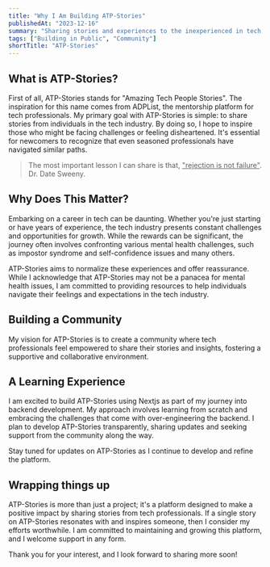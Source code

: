 ```yaml
---
title: "Why I Am Building ATP-Stories"
publishedAt: "2023-12-16"
summary: "Sharing stories and experiences to the inexperienced in tech."
tags: ["Building in Public", "Community"]
shortTitle: "ATP-Stories"
---
```


## What is ATP-Stories?

First of all, ATP-Stories stands for "Amazing Tech People Stories". The inspiration for this name comes from ADPList, the mentorship platform for tech professionals. My primary goal with ATP-Stories is simple: to share stories from individuals in the tech industry. By doing so, I hope to inspire those who might be facing challenges or feeling disheartened. It's essential for newcomers to recognize that even seasoned professionals have navigated similar paths.

> The most important lesson I can share is that, <ins>"rejection is not failure"</ins>. <br />Dr. Date Sweeny.

## Why Does This Matter?

Embarking on a career in tech can be daunting. Whether you're just starting or have years of experience, the tech industry presents constant challenges and opportunities for growth. While the rewards can be significant, the journey often involves confronting various mental health challenges, such as impostor syndrome and self-confidence issues and many others.

ATP-Stories aims to normalize these experiences and offer reassurance. While I acknowledge that ATP-Stories may not be a panacea for mental health issues, I am committed to providing resources to help individuals navigate their feelings and expectations in the tech industry.

## Building a Community

My vision for ATP-Stories is to create a community where tech professionals feel empowered to share their stories and insights, fostering a supportive and collaborative environment.

## A Learning Experience

I am excited to build ATP-Stories using Nextjs as part of my journey into backend development. My approach involves learning from scratch and embracing the challenges that come with over-engineering the backend. I plan to develop ATP-Stories transparently, sharing updates and seeking support from the community along the way.

<Alert type="info">
  Stay tuned for updates on ATP-Stories as I continue to develop and refine the
  platform.
</Alert>

## Wrapping things up

ATP-Stories is more than just a project; it's a platform designed to make a positive impact by sharing stories from tech professionals. If a single story on ATP-Stories resonates with and inspires someone, then I consider my efforts worthwhile. I am committed to maintaining and growing this platform, and I welcome support in any form.

Thank you for your interest, and I look forward to sharing more soon!
